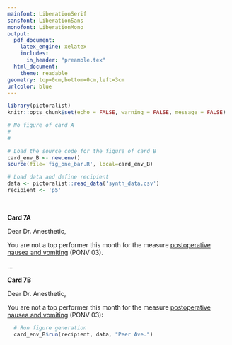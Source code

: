 ```yaml
---
mainfont: LiberationSerif
sansfont: LiberationSans
monofont: LiberationMono
output: 
  pdf_document:
    latex_engine: xelatex
    includes:
      in_header: "preamble.tex"
  html_document:
    theme: readable
geometry: top=0cm,bottom=0cm,left=3cm
urlcolor: blue
---
```


```r
library(pictoralist)
knitr::opts_chunk$set(echo = FALSE, warning = FALSE, message = FALSE)

# No figure of card A
#
#

# Load the source code for the figure of card B
card_env_B <- new.env()
source(file='fig_one_bar.R', local=card_env_B)

# Load data and define recipient
data <- pictoralist::read_data('synth_data.csv')
recipient <- 'p5'
```

<!-- CARD 7A -->
\vspace{2.0cm}\ 

**Card 7A**

Dear Dr. Anesthetic,

You are not a top performer this month for the measure [postoperative nausea and vomiting](https://mpog.org/files/quality/measures/ponv-03_spec.pdf) (PONV 03).

\signoff
  
\vspace{8.5cm} 
...
\vspace{1.0cm} 

<!-- CARD 7B -->
**Card 7B**

Dear Dr. Anesthetic,

You are not a top performer this month for the measure [postoperative nausea and vomiting](https://mpog.org/files/quality/measures/ponv-03_spec.pdf) (PONV 03):

```r
  # Run figure generation
  card_env_B$run(recipient, data, "Peer Ave.")
```

\signoff
